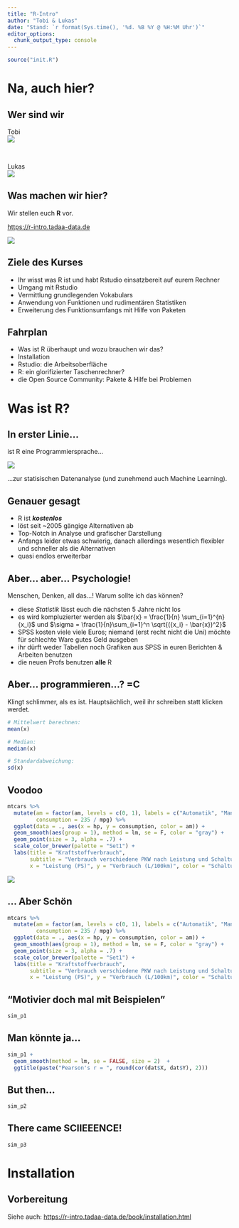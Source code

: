 ```yaml
---
title: "R-Intro"
author: "Tobi & Lukas"
date: "Stand: `r format(Sys.time(), '%d. %B %Y @ %H:%M Uhr')`"
editor_options: 
  chunk_output_type: console
---
```


```r
source("init.R")
```


# Na, auch hier? {data-background="assets/gifs/welcome.gif" data-background-size="40%"}

## Wer sind wir

<div class="col2">
Tobi  
![](assets/images/tobi.jpg)  

<br />

Lukas  
![](assets/images/lukas.jpg)  
</div>

## Was machen wir hier?

Wir stellen euch **R** vor.

<span class="big"><https://r-intro.tadaa-data.de></span>

<div class="fragment">
![](assets/gifs/confetti.gif)
</div>


## Ziele des Kurses

- Ihr wisst was R ist und habt Rstudio einsatzbereit auf eurem Rechner  
- Umgang mit Rstudio
- Vermittlung grundlegenden Vokabulars
- Anwendung von Funktionen und rudimentären Statistiken
- Erweiterung des Funktionsumfangs mit Hilfe von Paketen

## Fahrplan

- Was ist R überhaupt und wozu brauchen wir das?
- Installation
- Rstudio: die Arbeitsoberfläche
- R: ein glorifizierter Taschenrechner?
- die Open Source Community: Pakete & Hilfe bei Problemen


# Was ist R? {data-background="assets/images/RStudio-Ball.png" data-background-size="30%"}

## In erster Linie...

ist R eine Programmiersprache...

<div class="fragment">
![](assets/gifs/drama.gif)
</div>

...zur statisischen Datenanalyse (und zunehmend auch Machine Learning).

## Genauer gesagt

- R ist _**kostenlos**_
- löst seit ~2005 gängige Alternativen ab
- Top-Notch in Analyse und grafischer Darstellung
- Anfangs leider etwas schwierig, danach allerdings wesentlich flexibler und schneller als die Alternativen
- quasi endlos erweiterbar

## Aber... aber... Psychologie! 

Menschen, Denken, all das...! Warum sollte ich das können?

- diese _Statistik_ lässt euch die nächsten 5 Jahre nicht los
- es wird kompluzierter werden als $\bar{x} = \frac{1}{n} \sum_{i=1}^{n} {x_i}$ und $\sigma = \frac{1}{n}\sum_{i=1}^n \sqrt{({x_i} - \bar{x})^2}$
- SPSS kosten viele viele Euros; niemand (erst recht nicht die Uni) möchte für schlechte Ware gutes Geld ausgeben
- ihr dürft weder Tabellen noch Grafiken aus SPSS in euren Berichten & Arbeiten benutzen
- die neuen Profs benutzen **alle** R

## Aber... programmieren...? =C

Klingt schlimmer, als es ist. Hauptsächlich, weil ihr schreiben statt klicken werdet.

<div class="fragment">
```r
# Mittelwert berechnen:
mean(x)

# Median:
median(x)

# Standardabweichung:
sd(x)
```
</div>

## Voodoo

```r
mtcars %>%
  mutate(am = factor(am, levels = c(0, 1), labels = c("Automatik", "Manuell")),
         consumption = 235 / mpg) %>%
  ggplot(data = ., aes(x = hp, y = consumption, color = am)) +
  geom_smooth(aes(group = 1), method = lm, se = F, color = "gray") +
  geom_point(size = 3, alpha = .7) +
  scale_color_brewer(palette = "Set1") +
  labs(title = "Kraftstoffverbrauch",
       subtitle = "Verbrauch verschiedene PKW nach Leistung und Schaltung",
       x = "Leistung (PS)", y = "Verbrauch (L/100km)", color = "Schaltung")
```

<div class="fragment">
![](assets/gifs/confused.gif)
</div>

## ... Aber Schön

```r
mtcars %>%
  mutate(am = factor(am, levels = c(0, 1), labels = c("Automatik", "Manuell")),
         consumption = 235 / mpg) %>%
  ggplot(data = ., aes(x = hp, y = consumption, color = am)) +
  geom_smooth(aes(group = 1), method = lm, se = F, color = "gray") +
  geom_point(size = 3, alpha = .7) +
  scale_color_brewer(palette = "Set1") +
  labs(title = "Kraftstoffverbrauch",
       subtitle = "Verbrauch verschiedene PKW nach Leistung und Schaltung",
       x = "Leistung (PS)", y = "Verbrauch (L/100km)", color = "Schaltung")
```

## "Motivier doch mal mit Beispielen"

```r
sim_p1
```

## Man könnte ja…

```r
sim_p1 + 
  geom_smooth(method = lm, se = FALSE, size = 2)  +
  ggtitle(paste("Pearson's r = ", round(cor(dat$X, dat$Y), 2)))
```

## But then…

```r
sim_p2
```

## There came SCIIEEENCE!

```r
sim_p3
```


# Installation {data-background="assets/gifs/software_MGdfeiKtEiEPS.gif" data-background-size="60%"}

## Vorbereitung

Siehe auch: <https://r-intro.tadaa-data.de/book/installation.html>
